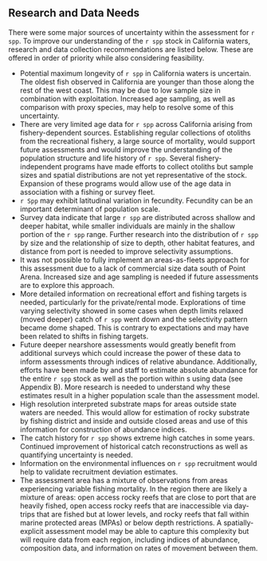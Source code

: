 ## Research and Data Needs

<!-- 1. Describe progress on Research and Data Needs items identified in the most recent previous stock assessment document and associated STAR panel report.  -->
<!-- 2. Describe new research and data needs and specify their priority (high, medium, low).  -->

There were some major sources of uncertainty within the assessment for `r spp`. To improve our understanding of the `r spp` stock in California waters, research and data collection recommendations are listed below.  These are offered in order of priority while also considering feasibility.

* Potential maximum longevity of `r spp` in California waters is uncertain.  The oldest fish observed in California are younger than those along the rest of the west coast.  This may be due to low sample size in combination with exploitation.  Increased age sampling, as well as comparison with proxy species, may help to resolve some of this uncertainty.  
* There are very limited age data for `r spp` across California arising from fishery-dependent sources. Establishing regular collections of otoliths from the recreational fishery, a large source of mortality, would support future assessments and would improve the understanding of the population structure and life history of `r spp`.  Several fishery-independent programs have made efforts to collect otoliths but sample sizes and spatial distributions are not yet representative of the stock.  Expansion of these programs would allow use of the age data in association with a fishing or survey fleet.  
* `r Spp` may exhibit latitudinal variation in fecundity.  Fecundity can be an important determinant of population scale. 
* Survey data indicate that large `r spp` are distributed across shallow and deeper habitat, while smaller individuals are mainly in the shallow portion of the `r spp` range.  Further research into the distribution of `r spp` by size and the relationship of size to depth, other habitat features, and distance from port is needed to improve selectivity assumptions.    
* It was not possible to fully implement an areas-as-fleets approach for this assessment due to a lack of commercial size data south of Point Arena.  Increased size and age sampling is needed if future assessments are to explore this approach. 
* More detailed information on recreational effort and fishing targets is needed, particularly for the private/rental mode.  Explorations of time varying selectivity showed in some cases when depth limits relaxed (moved deeper) catch of `r spp` went down and the selectivity pattern became dome shaped.  This is contrary to expectations and may have been related to shifts in fishing targets.  
* Future deeper nearshore assessments would greatly benefit from additional \gls{cdfw} \gls{rov} surveys which could increase the power of these data to inform assessments through indices of relative abundance.  Additionally, efforts have been made by \gls{cdfw} and \gls{swfsc} staff to estimate absolute abundance for the entire `r spp` stock as well as the portion within \gls{mpa}s using \gls{rov} data (see Appendix B).  More research is needed to understand why these estimates result in a higher population scale than the assessment model.  
* High resolution interpreted substrate maps for areas outside state waters are needed.  This would allow for estimation of rocky substrate by fishing district and inside and outside closed areas and use of this information for construction of abundance indices.  
* The catch history for `r spp` shows extreme high catches in some years.  Continued improvement of historical catch reconstructions as well as quantifying uncertainty is needed.
* Information on the environmental influences on `r spp` recruitment would help to validate recruitment deviation estimates.
* The assessment area has a mixture of observations from areas experiencing variable fishing mortality. In the region there are likely a mixture of areas: open access rocky reefs that are close to port that are heavily fished, open access rocky reefs that are inaccessible via day-trips that are fished but at lower levels, and rocky reefs that fall within marine protected areas (MPAs) or below depth restrictions. A spatially-explicit assessment model may be able to capture this complexity but will require data from each region, including indices of abundance, composition data, and information on rates of movement between them.
